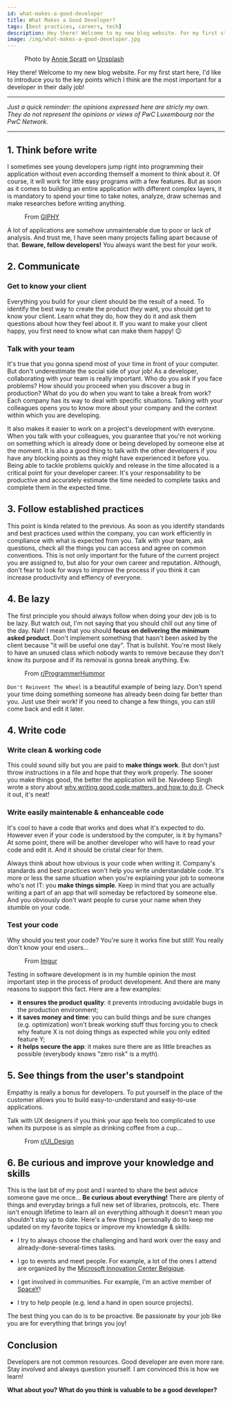 ```yaml
---
id: what-makes-a-good-developer
title: What Makes a Good Developer?
tags: [best practices, careers, tech]
description: Hey there! Welcome to my new blog website. For my first start here, I'd like to introduce you to the key points which I think are the most important for a developer in...
image: /img/what-makes-a-good-developer.jpg
---
```


<Figure data={{src:'/img/what-makes-a-good-developer.jpg', alt: 'post banner image', type:'image'}}>
  Photo by <a target="_blank" href="https://unsplash.com/@anniespratt" rel="noreferrer noopener nofollow">Annie Spratt</a> on <a target="_blank" href="https://unsplash.com/photos/QckxruozjRg" rel="noreferrer noopener nofollow">Unsplash</a>
</Figure>

Hey there! Welcome to my new blog website. For my first start here, I'd like to introduce you to the key points which I think are the most important for a developer in their daily job!

<!--truncate-->

___

*Just a quick reminder: the opinions expressed here are stricly my own. They do not represent the opinions or views of PwC Luxembourg nor the PwC Network.*
___

## 1. Think before write
I sometimes see young developers jump right into programming their application without even according themself a moment to think about it. Of course, it will work for little easy programs with a few features. But as soon as it comes to building an entire application with different complex layers, it is mandatory to spend your time to take notes, analyze, draw schemas and make researches before writing anything.

<Figure data={{ id: '1', src:'https://giphy.com/embed/Ph6mVLp87pCVCkHOBQ', type: 'html', width: '100%', height: '100%', 
title: 'Looking Logan Lerman GIF By Hunters', style: {position:'absolute'}, allowFullScreen: true, frameBorder:"0", className: 'giphy-embed' }}>
  From <a target="_blank" href="https://giphy.com/gifs/HuntersOnPrime-entertainment-monkeypaw-monkeypawproductions-Ph6mVLp87pCVCkHOBQ" rel="noreferrer noopener nofollow">GIPHY</a>
</Figure>

A lot of applications are somehow unmaintenable due to poor or lack of analysis. And trust me, I have seen many projects falling apart because of that. **Beware, fellow developers!** You always want the best for your work.

## 2. Communicate
### Get to know your client
Everything you build for your client should be the result of a need. To identify the best way to create the product _they_ want, you should get to know your client. Learn  what they do, how they do it and ask them questions about how they feel about it. If you want to make your client happy, you first need to know what can make them happy! :wink:

### Talk with your team
It's true that you gonna spend most of your time in front of your computer. But don't underestimate the social side of your job! As a developer, collaborating with your team is really important.
Who do you ask if you face problems? How should you proceed when you discover a bug in production? What do you do when you want to take a break from work? Each company has its way to deal with specific situations. 
Talking with your colleagues opens you to know more about your company and the context within which you are developing. 

It also makes it easier to work on a project's development with everyone. When you talk with your colleagues, you guarantee that you're not working on something which is already done or being developed by someone else at the moment. 
It is also a good thing to talk with the other developers if you have any blocking points as they might have experienced it before you. Being able to tackle problems quickly and release in the time allocated is a critical point for your developer career. It's your responsability to be productive and accurately estimate the time needed to complete tasks and complete them in the expected time.

## 3. Follow established practices
This point is kinda related to the previous. As soon as you identify standards and best practices used within the company, you can work efficiently in compliance with what is expected from you. Talk with your team, ask questions, check all the things you can access and agree on common conventions. This is not only important for the future of the current project you are assigned to, but also for your own career and reputation.
Although, don't fear to look for ways to improve the process if you think it can increase productivity and effiency of everyone.

## 4. Be lazy
The first principle you should always follow when doing your dev job is to be lazy. But watch out, I'm not saying that you should chill out any time of the day. Nah! I mean that you should **focus on delivering the minimum asked product**. Don't implement something that hasn't been asked by the client because "it will be useful one day". That is bullshit. You're most likely to have an unused class which nobody wants to remove because they don't know its purpose and if its removal is gonna break anything. Ew.

<Figure data={{src: 'https://i.imgur.com/qbDVKh7.png', alt: 'theres no need to reinvent the wheel - meme', type:'image'}}>
  From <a target="_blank" href="https://www.reddit.com/r/ProgrammerHumor/comments/cgtk7s/theres_no_need_to_reinvent_the_wheel_oc/" rel="noreferrer noopener nofollow">r/ProgrammerHummor</a>
</Figure>

`Don't Reinvent The Wheel` is a beautiful example of being lazy. Don't spend your time doing something someone has already been doing far better than you. Just use their work! If you need to change a few things, you can still come back and edit it later.

## 4. Write code
### Write clean & working code
This could sound silly but you are paid to **make things work**. But don't just throw instructions in a file and hope that they work properly. The sooner you make things good, the better the application will be. Navdeep Singh wrote a story about [why writing good code matters, and how to do it](https://medium.com/better-programming/good-code-vs-bad-code-35624b4e91bc 'Good Code vs Bad Code'). Check it out, it's neat!

### Write easily maintenable & enhanceable code
It's cool to have a code that works and does what it's expected to do. 
However even if your code is understood by the computer, is it by hymans? At some point, there will be another developer who will have to read your code and edit it. And it should be cristal clear for them.

Always think about how obvious is your code when writing it. Company's standards and best practices won't help you write understandable code. It's more or less the same situation when you're explaining your job to someone who's not IT: you **make things simple**.
Keep in mind that you are actually writing a part of an app that will someday be refactored by someone else. And you obviously don't want people to curse your name when they stumble on your code.

### Test your code
Why should you test your code? You're sure it works fine but still! You really don't know your end users...

<Figure data={{src: 'https://i.imgur.com/mva14iu.jpg', alt: 'When you get to see people using your program - meme', type: 'image', style: {margin: '0 auto'} }}>
  From <a target="_blank" href="https://imgur.com/gallery/Zc1BDHB" rel="noreferrer noopener nofollow">Imgur</a>
</Figure>

Testing in software development is in my humble opinion the most important step in the process of product development. And there are many reasons to support this fact. Here are a few examples:
- **it ensures the product quality**: it prevents introducing avoidable bugs in the production environment;
- **it saves money and time**: you can build things and be sure changes (e.g. optimization) won't break working stuff thus forcing you to check why feature X is not doing things as expected while you only edited feature Y;
- **it helps secure the app**: it makes sure there are as little breaches as possible (everybody knows "zero risk" is a myth).

## 5. See things from the user's standpoint 
Empathy is really a bonus for developers. To put yourself in the place of the customer allows you to build easy-to-understand and easy-to-use applications. 

Talk with UX designers if you think your app feels too complicated to use when its purpose is as simple as drinking coffee from a cup...

<Figure data={{src:'https://i.redd.it/fb6xxzrrtfr21.png', alt:'UI vs UX - meme', type: 'image' }}>
  From <a target="_blank" href="https://www.reddit.com/r/UI_Design/comments/bblxum/ui_vs_ux/" rel="noreferrer noopener nofollow">r/UI_Design</a>
</Figure>

## 6. Be curious and improve your knowledge and skills
This is the last bit of my post and I wanted to share the best advice someone gave me once... **Be curious about everything!** There are plenty of things and everyday brings a full new set of libraries, protocols, etc. There isn't enough lifetime to learn all on everything although it doesn't mean you shouldn't stay up to date. Here's a few things I personally do to keep me updated on my favorite topics or improve my knowledge & skills:
- I try to always choose the challenging and hard work over the easy and already-done-several-times tasks.

- I go to events and meet people. 
For example, a lot of the ones I attend are organized by the [Microsoft Innovation Center Belgique](http://www.mic-belgique.be/ 'MIC').

- I get involved in communities. 
For example, I'm an active member of [SpaceY](https://github.com/wearespacey "SpaceY's Github")!

- I try to help people (e.g. lend a hand in open source projects).

The best thing you can do is to be proactive. Be passionate by your job like you are for everything that brings you joy!

## Conclusion
Developers are not common resources. Good developer are even more rare. Stay involved and always question yourself. I am convinced this is how we learn!

**What about you? What do you think is valuable to be a good developer?**
